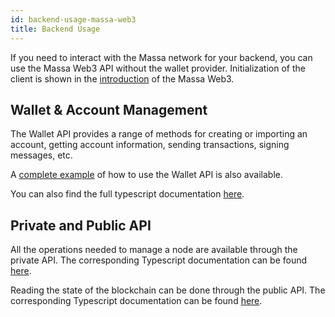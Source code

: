 ```yaml
---
id: backend-usage-massa-web3
title: Backend Usage
---
```


If you need to interact with the Massa network for your backend, you can use the Massa Web3 API without the wallet provider.
Initialization of the client is shown in the [introduction](/docs/build/massa-web3#without-wallet-provider)
of the Massa Web3.

## Wallet & Account Management

The Wallet API provides a range of methods for creating or importing an account, getting account information, sending transactions, signing
messages, etc.

A [complete example](https://github.com/massalabs/massa-web3/blob/main/packages/massa-web3/examples/wallet/index.ts) of how to use the Wallet
API is also available.

You can also find the full typescript documentation [here](https://web3.docs.massa.net/classes/WalletClient.html).

## Private and Public API

All the operations needed to manage a node are available through the private API. The corresponding Typescript documentation can be found [here](https://web3.docs.massa.net/classes/PrivateApiClient.html).

Reading the state of the blockchain can be done through the public API. The corresponding Typescript documentation can be found
[here](https://web3.docs.massa.net/classes/PublicApiClient.html).

